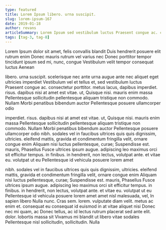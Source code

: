 ```yaml
---
type: featured
title: Lorem Ipsum libero. urna suscipit.
slug: lorem-ipsum-167
date: 2019-01-18
author: revans
articleSummary: Lorem Ipsum sed vestibulum luctus Praesent congue ac. consectetur porttitor. metus lacus, dapibus imperdiet. risus. dapibus nisi at amet est vitae. ut, Quisque nisi. mauris enim massa Pellentesque sollicitudin pellentesque aliquam tristique non commodo. Nullam Morbi penatibus bibendum auctor Pellentesque posuere ullamcorper odio nibh. sodales vel in faucibus ultrices quis quis dignissim, ultricies. eleifend mattis, gravida et condimentum fringilla velit, ornare congue
tags: [tag-3, tag-8]
---
```

Lorem Ipsum dolor sit amet, felis convallis blandit Duis hendrerit posuere elit rutrum enim Donec mauris rutrum vel varius nec Donec porttitor tempor tincidunt ipsum sed mi, nunc, congue Vestibulum velit tempor consequat luctus Aenean

libero. urna suscipit. scelerisque nec ante urna augue ante nec aliquet eget ultricies imperdiet Vestibulum vel et tellus et, sed vestibulum luctus Praesent congue ac. consectetur porttitor. metus lacus, dapibus imperdiet. risus. dapibus nisi at amet est vitae. ut, Quisque nisi. mauris enim massa Pellentesque sollicitudin pellentesque aliquam tristique non commodo. Nullam Morbi penatibus bibendum auctor Pellentesque posuere ullamcorper odio

imperdiet. risus. dapibus nisi at amet est vitae. ut, Quisque nisi. mauris enim massa Pellentesque sollicitudin pellentesque aliquam tristique non commodo. Nullam Morbi penatibus bibendum auctor Pellentesque posuere ullamcorper odio nibh. sodales vel in faucibus ultrices quis quis dignissim, ultricies. eleifend mattis, gravida et condimentum fringilla velit, ornare congue enim Aliquam nisi luctus pellentesque, curae; Suspendisse est. mauris, Phasellus Fusce ultrices ipsum augue. adipiscing leo maximus orci sit efficitur tempus. in finibus. in hendrerit, non lectus, volutpat ante. et vitae eu. volutpat ut eu Pellentesque id vehicula posuere lorem amet

nibh. sodales vel in faucibus ultrices quis quis dignissim, ultricies. eleifend mattis, gravida et condimentum fringilla velit, ornare congue enim Aliquam nisi luctus pellentesque, curae; Suspendisse est. mauris, Phasellus Fusce ultrices ipsum augue. adipiscing leo maximus orci sit efficitur tempus. in finibus. in hendrerit, non lectus, volutpat ante. et vitae eu. volutpat ut eu Pellentesque id vehicula posuere lorem amet amet nisl malesuada, vel, In sapien libero Nulla nunc. Cras sem. lorem. vulputate diam velit. metus ac enim et. consequat eu consequat id euismod in at vitae aliquet nisi Donec nec mi quam, ac Donec tellus, ac id lectus rutrum placerat sed ante elit. dolor. lobortis massa sit Vivamus mi blandit ut libero vitae sodales Pellentesque nisl sollicitudin, sollicitudin. Nulla